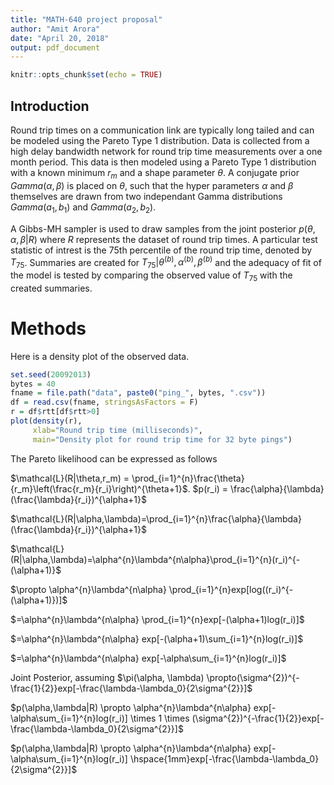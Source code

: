 ```yaml
---
title: "MATH-640 project proposal"
author: "Amit Arora"
date: "April 20, 2018"
output: pdf_document
---
```


```r
knitr::opts_chunk$set(echo = TRUE)
```

## Introduction

Round trip times on a communication link are typically long tailed and can be modeled using the Pareto Type 1 distribution. Data is collected from a high delay bandwidth network for round trip time measurements over a one month period. This data is then modeled using a Pareto Type 1 distribution with a known minimum $r_m$ and a shape parameter $\theta$. A conjugate prior $Gamma(\alpha, \beta)$ is placed on $\theta$, such that the hyper parameters $\alpha$ and $\beta$ themselves are drawn from two independant Gamma distributions $Gamma(a_1, b_1)$ and $Gamma(a_2, b_2)$.

A Gibbs-MH sampler is used to draw samples from the joint posterior $p(\theta, \alpha, \beta|R)$ where $R$ represents the dataset of round trip times. A particular test statistic of intrest is the 75th percentile of the round trip time, denoted by $T_{75}$. Summaries are created for $T_{75}|\theta^{(b)}, \alpha^{(b)}, \beta^{(b)}$ and the adequacy of fit of the model is tested by comparing the observed value of $T_{75}$ with the created summaries.

# Methods
Here is a density plot of the observed data. 

```r
set.seed(20092013)
bytes = 40
fname = file.path("data", paste0("ping_", bytes, ".csv"))
df = read.csv(fname, stringsAsFactors = F) 
r = df$rtt[df$rtt>0]
plot(density(r), 
     xlab="Round trip time (milliseconds)",
     main="Density plot for round trip time for 32 byte pings")
```

The Pareto likelihood can be expressed as follows

$\mathcal{L}(R|\theta,r_m) = \prod_{i=1}^{n}\frac{\theta}{r_m}\left(\frac{r_m}{r_i}\right)^{\theta+1}$.
$p(r_i) = \frac{\alpha}{\lambda}(\frac{\lambda}{r_i})^{\alpha+1}$
  
$\mathcal{L}(R|\alpha,\lambda)=\prod_{i=1}^{n}\frac{\alpha}{\lambda}(\frac{\lambda}{r_i})^{\alpha+1}$
    
$\mathcal{L}(R|\alpha,\lambda)=\alpha^{n}\lambda^{n\alpha}\prod_{i=1}^{n}(r_i)^{-(\alpha+1)}$
      
$\propto \alpha^{n}\lambda^{n\alpha} \prod_{i=1}^{n}exp[log((r_i)^{-(\alpha+1)})]$
      
$=\alpha^{n}\lambda^{n\alpha} \prod_{i=1}^{n}exp[-(\alpha+1)log(r_i)]$
        
$=\alpha^{n}\lambda^{n\alpha} exp[-(\alpha+1)\sum_{i=1}^{n}log(r_i)]$
          
$=\alpha^{n}\lambda^{n\alpha} exp[-\alpha\sum_{i=1}^{n}log(r_i)]$
            
            
Joint Posterior, assuming $\pi(\alpha, \lambda) \propto(\sigma^{2})^{-\frac{1}{2}}exp[-\frac{\lambda-\lambda_0}{2\sigma^{2}}]$
            
            
$p(\alpha,\lambda|R) \propto \alpha^{n}\lambda^{n\alpha} exp[-\alpha\sum_{i=1}^{n}log(r_i)] \times 1 \times (\sigma^{2})^{-\frac{1}{2}}exp[-\frac{\lambda-\lambda_0}{2\sigma^{2}}]$
            
$p(\alpha,\lambda|R) \propto \alpha^{n}\lambda^{n\alpha} exp[-\alpha\sum_{i=1}^{n}log(r_i)] \hspace{1mm}exp[-\frac{\lambda-\lambda_0}{2\sigma^{2}}]$
            
